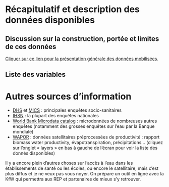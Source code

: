 # Récapitulatif et description des données disponibles {#sec-recap_donnees}

## Discussion sur la construction, portée et limites de ces données

[Cliquer sur ce lien pour la présentation générale des données mobilisées](https://github.com/fBedecarrats/conservation-deforestation-madagascar/raw/master/TVM2022_PresentationDesDonnees.pdf).

## Liste des variables

# Autres sources d'information

-   [DHS](https://dhsprogram.com/data/available-datasets.cfm) et [MICS](http://mics.unicef.org/) : principales enquêtes socio-sanitaires
-   [IHSN](http://www.ihsn.org/) : la plupart des enquêtes nationales
-   [World Bank Microdata catalog](http://microdata.worldbank.org/index.php/catalog/central) : microdonnées de nombreuses autres enquêtes (notamment des grosses enquêtes sur l'eau par la Banque mondiale)
-   [WAPOR](https://wapor.apps.fao.org/home/1) : données satellitaires préprocessées de productivité : rapport biomass water productivity, évapotranspiration, précipitations... (cliquez sur l'onglet « layers » en bas à gauche de l'écran pour voir la liste des donnés disponibles)

Il y a encore plein d'autres choses sur l'accès à l'eau dans les établissements de santé ou les écoles, ou encore le satellitaire, mais c'est plus diffus et je ne veux pas vous noyer. On prépare un outil en ligne avec la KfW qui permettra aux REP et partenaires de mieux s'y retrouver.
